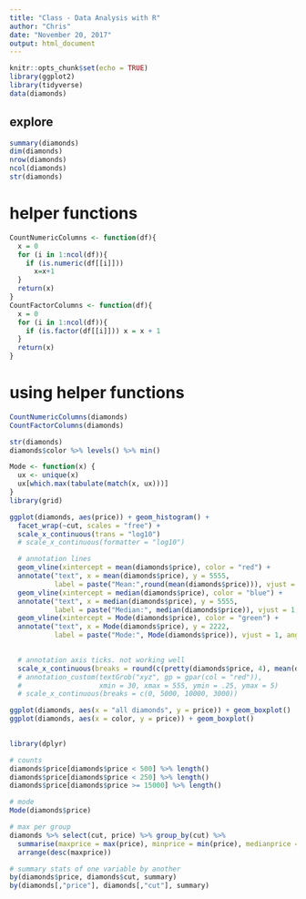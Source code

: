 ```yaml
---
title: "Class - Data Analysis with R"
author: "Chris"
date: "November 20, 2017"
output: html_document
---
```


```r
knitr::opts_chunk$set(echo = TRUE)
library(ggplot2)
library(tidyverse)
data(diamonds)
```

## explore
```r
summary(diamonds)
dim(diamonds)
nrow(diamonds)
ncol(diamonds)
str(diamonds)

```


# helper functions
```r
CountNumericColumns <- function(df){
  x = 0
  for (i in 1:ncol(df)){
    if (is.numeric(df[[i]]))
      x=x+1
  }
  return(x)
}
CountFactorColumns <- function(df){
  x = 0
  for (i in 1:ncol(df)){
    if (is.factor(df[[i]])) x = x + 1
  }
  return(x)
}

```

# using helper functions
```r
CountNumericColumns(diamonds)
CountFactorColumns(diamonds)

str(diamonds)
diamonds$color %>% levels() %>% min()
```

```r

Mode <- function(x) {
  ux <- unique(x)
  ux[which.max(tabulate(match(x, ux)))]
}
library(grid)

ggplot(diamonds, aes(price)) + geom_histogram() + 
  facet_wrap(~cut, scales = "free") +
  scale_x_continuous(trans = "log10")
  # scale_x_continuous(formatter = "log10")

  # annotation lines
  geom_vline(xintercept = mean(diamonds$price), color = "red") +
  annotate("text", x = mean(diamonds$price), y = 5555,
           label = paste("Mean:",round(mean(diamonds$price))), vjust = 1, angle = 90) +
  geom_vline(xintercept = median(diamonds$price), color = "blue") +
  annotate("text", x = median(diamonds$price), y = 5555,
           label = paste("Median:", median(diamonds$price)), vjust = 1, angle = 90) +
  geom_vline(xintercept = Mode(diamonds$price), color = "green") +
  annotate("text", x = Mode(diamonds$price), y = 2222,
           label = paste("Mode:", Mode(diamonds$price)), vjust = 1, angle = 90)

  
  # annotation axis ticks. not working well
  scale_x_continuous(breaks = round(c(pretty(diamonds$price, 4), mean(diamonds$price))))
  # annotation_custom(textGrob("xyz", gp = gpar(col = "red")), 
  #                   xmin = 30, xmax = 555, ymin = .25, ymax = 5)
  # scale_x_continuous(breaks = c(0, 5000, 10000, 3000))

ggplot(diamonds, aes(x = "all diamonds", y = price)) + geom_boxplot()
ggplot(diamonds, aes(x = color, y = price)) + geom_boxplot()
  
```


```r
library(dplyr)

# counts
diamonds$price[diamonds$price < 500] %>% length()
diamonds$price[diamonds$price < 250] %>% length()
diamonds$price[diamonds$price >= 15000] %>% length()

# mode
Mode(diamonds$price)

# max per group
diamonds %>% select(cut, price) %>% group_by(cut) %>% 
  summarise(maxprice = max(price), minprice = min(price), medianprice = median(price)) %>%
  arrange(desc(maxprice))

# summary stats of one variable by another
by(diamonds$price, diamonds$cut, summary)
by(diamonds[,"price"], diamonds[,"cut"], summary)

```